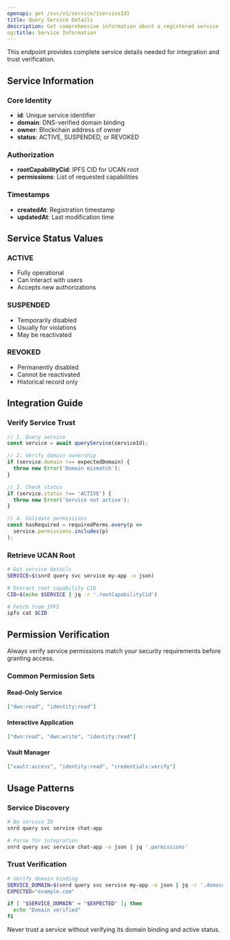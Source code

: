```yaml
---
openapi: get /svc/v1/service/{serviceId}
title: Query Service Details
description: Get comprehensive information about a registered service
og:title: Service Information
---
```


<Info>
  This endpoint provides complete service details needed for integration and trust verification.
</Info>

## Service Information

### Core Identity
- **id**: Unique service identifier
- **domain**: DNS-verified domain binding
- **owner**: Blockchain address of owner
- **status**: ACTIVE, SUSPENDED, or REVOKED

### Authorization
- **rootCapabilityCid**: IPFS CID for UCAN root
- **permissions**: List of requested capabilities

### Timestamps
- **createdAt**: Registration timestamp
- **updatedAt**: Last modification time

## Service Status Values

### ACTIVE
- Fully operational
- Can interact with users
- Accepts new authorizations

### SUSPENDED
- Temporarily disabled
- Usually for violations
- May be reactivated

### REVOKED
- Permanently disabled
- Cannot be reactivated
- Historical record only

## Integration Guide

### Verify Service Trust
```javascript
// 1. Query service
const service = await queryService(serviceId);

// 2. Verify domain ownership
if (service.domain !== expectedDomain) {
  throw new Error('Domain mismatch');
}

// 3. Check status
if (service.status !== 'ACTIVE') {
  throw new Error('Service not active');
}

// 4. Validate permissions
const hasRequired = requiredPerms.every(p => 
  service.permissions.includes(p)
);
```

### Retrieve UCAN Root
```bash
# Get service details
SERVICE=$(snrd query svc service my-app -o json)

# Extract root capability CID
CID=$(echo $SERVICE | jq -r '.rootCapabilityCid')

# Fetch from IPFS
ipfs cat $CID
```

## Permission Verification

<Tip>
  Always verify service permissions match your security requirements before granting access.
</Tip>

### Common Permission Sets

#### Read-Only Service
```json
["dwn:read", "identity:read"]
```

#### Interactive Application
```json
["dwn:read", "dwn:write", "identity:read"]
```

#### Vault Manager
```json
["vault:access", "identity:read", "credentials:verify"]
```

## Usage Patterns

### Service Discovery
```bash
# By service ID
snrd query svc service chat-app

# Parse for integration
snrd query svc service chat-app -o json | jq '.permissions'
```

### Trust Verification
```bash
# Verify domain binding
SERVICE_DOMAIN=$(snrd query svc service my-app -o json | jq -r '.domain')
EXPECTED="example.com"

if [ "$SERVICE_DOMAIN" = "$EXPECTED" ]; then
  echo "Domain verified"
fi
```

<Warning>
  Never trust a service without verifying its domain binding and active status.
</Warning>
